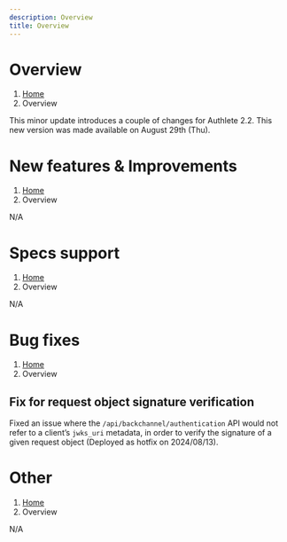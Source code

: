 ```yaml
---
description: Overview
title: Overview
---
```



# Overview
1. [Home](https://www.authlete.com/)
3. Overview

This minor update introduces a couple of changes for Authlete 2.2.
This new version was made available on August 29th (Thu).

# New features & Improvements
1. [Home](https://www.authlete.com/)
3. Overview

N/A

# Specs support
1. [Home](https://www.authlete.com/)
3. Overview

N/A

# Bug fixes
1. [Home](https://www.authlete.com/)
3. Overview

## Fix for request object signature verification

Fixed an issue where the `/api/backchannel/authentication` API would not refer to a client’s `jwks_uri` metadata, in order to verify the signature of a given request object (Deployed as hotfix on 2024/08/13).

# Other
1. [Home](https://www.authlete.com/)
3. Overview

N/A
